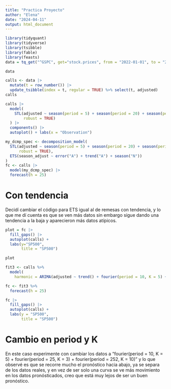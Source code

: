 ```yaml
---
title: "Practica Proyecto"
author: "Elena"
date: "2024-04-11"
output: html_document
---
```


```r
library(tidyquant)
library(tidyverse)
library(tsibble)
library(fable)
library(feasts)
data = tq_get("^GSPC", get="stock.prices", from = "2022-01-01", to = "2024-03-28") %>% select(date, adjusted) %>% as_tsibble(index = date)

```

```r
data
```

```r
calls <- data |>
  mutate(t = row_number()) |>
  update_tsibble(index = t, regular = TRUE) %>% select(t, adjusted)
calls
```


```r
calls |>
  model(
    STL(adjusted ~ season(period = 5) + season(period = 20) + season(period = 252),
        robust = TRUE)
  ) |>
  components() |>
  autoplot() + labs(x = "Observation")

```

```r
my_dcmp_spec <- decomposition_model(
  STL(adjusted ~ season(period = 5) + season(period = 20) + season(period = 252),
      robust = TRUE),
  ETS(season_adjust ~ error("A") + trend("A") + season("N"))
)
fc <- calls |>
  model(my_dcmp_spec) |>
  forecast(h = 25)

```

# Con tendencia
Decidí cambiar el código para ETS igual al de remesas con tendencia, y lo que me dí cuenta es que se ven más datos sin embargo sigue dando una tendencia a la baja y aparecieron más datos atípicos.
 
```r
plot = fc |>
  fill_gaps() |>
  autoplot(calls) +
  labs(y="SP500",
       title = "SP500")

plot
```


```r
fit3 <- calls %>% 
  model(
    harmonic = ARIMA(adjusted ~ trend() + fourier(period = 10, K = 5) + fourier(period = 25, K = 3) + fourier(period = 252, K = 10)))


```

```r
fc <- fit3 %>%
  forecast(h = 25)

fc |>
  fill_gaps() |>
  autoplot(calls) +
  labs(y = "SP500",
       title = "SP500")
```
# Cambio en period y K
En este caso experimente con cambiar los datos a "fourier(period = 10, K = 5) + fourier(period = 25, K = 3) + fourier(period = 252, K = 10)" y lo que observé es que se recorre mucho el pronóstico hacia abajo, ya se separa de los datos reales, y en vez de ser solo una curva se ve más movimiento en los datos pronósticados, creo que está muy lejos de ser un buen pronóstico.

